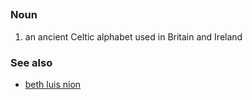 =={{en}}==
===Noun===
# an ancient Celtic alphabet used in Britain and Ireland

===See also===
*[[beth luis nion]]